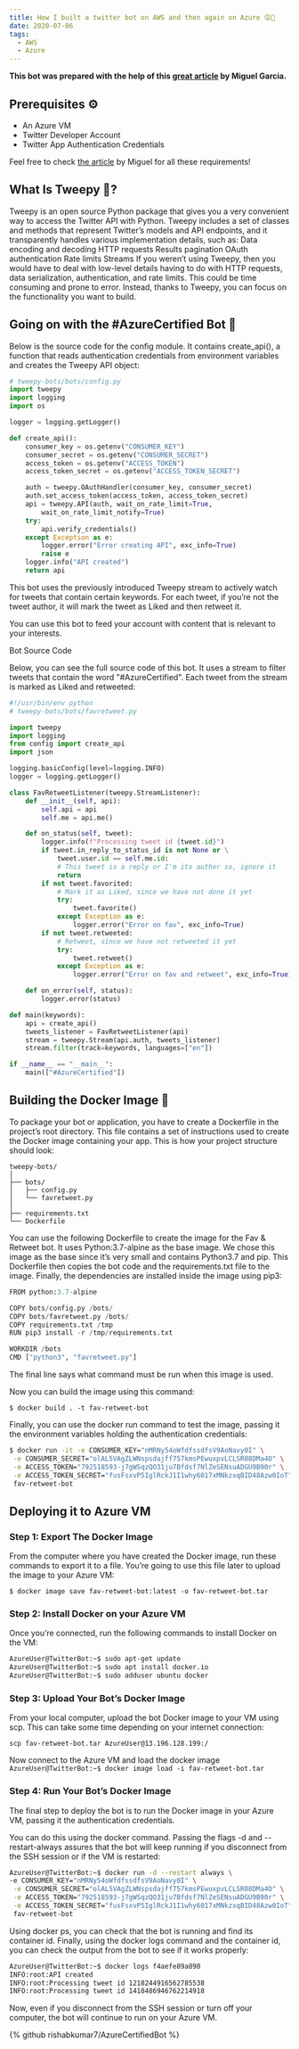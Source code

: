```yaml
---
title: How I built a twitter bot on AWS and then again on Azure 😲🤖
date: 2020-07-06
tags:
  - AWS
  - Azure
---
```


**This bot was prepared with the help of this [great article](https://realpython.com/twitter-bot-python-tweepy/#how-to-make-a-twitter-bot-in-python-with-tweepy) by Miguel Garcia.**

## Prerequisites ⚙
- An Azure VM
- Twitter Developer Account
- Twitter App Authentication Credentials

Feel free to check [the article](https://realpython.com/twitter-bot-python-tweepy/#how-to-make-a-twitter-bot-in-python-with-tweepy) by Miguel for all these requirements!

## What Is Tweepy 🐣?
Tweepy is an open source Python package that gives you a very convenient way to access the Twitter API with Python. Tweepy includes a set of classes and methods that represent Twitter’s models and API endpoints, and it transparently handles various implementation details, such as:
Data encoding and decoding
HTTP requests
Results pagination
OAuth authentication
Rate limits
Streams
If you weren’t using Tweepy, then you would have to deal with low-level details having to do with HTTP requests, data serialization, authentication, and rate limits. This could be time consuming and prone to error. Instead, thanks to Tweepy, you can focus on the functionality you want to build.

## Going on with the #AzureCertified Bot 🤖

Below is the source code for the config module. It contains create_api(), a function that reads authentication credentials from environment variables and creates the Tweepy API object:

```py
# tweepy-bots/bots/config.py
import tweepy
import logging
import os

logger = logging.getLogger()

def create_api():
    consumer_key = os.getenv("CONSUMER_KEY")
    consumer_secret = os.getenv("CONSUMER_SECRET")
    access_token = os.getenv("ACCESS_TOKEN")
    access_token_secret = os.getenv("ACCESS_TOKEN_SECRET")

    auth = tweepy.OAuthHandler(consumer_key, consumer_secret)
    auth.set_access_token(access_token, access_token_secret)
    api = tweepy.API(auth, wait_on_rate_limit=True, 
        wait_on_rate_limit_notify=True)
    try:
        api.verify_credentials()
    except Exception as e:
        logger.error("Error creating API", exc_info=True)
        raise e
    logger.info("API created")
    return api
```

This bot uses the previously introduced Tweepy stream to actively watch for tweets that contain certain keywords. For each tweet, if you’re not the tweet author, it will mark the tweet as Liked and then retweet it.

You can use this bot to feed your account with content that is relevant to your interests.

Bot Source Code

Below, you can see the full source code of this bot. It uses a stream to filter tweets that contain the word "#AzureCertified". Each tweet from the stream is marked as Liked and retweeted:

```py
#!/usr/bin/env python
# tweepy-bots/bots/favretweet.py

import tweepy
import logging
from config import create_api
import json

logging.basicConfig(level=logging.INFO)
logger = logging.getLogger()

class FavRetweetListener(tweepy.StreamListener):
    def __init__(self, api):
        self.api = api
        self.me = api.me()

    def on_status(self, tweet):
        logger.info(f"Processing tweet id {tweet.id}")
        if tweet.in_reply_to_status_id is not None or \
            tweet.user.id == self.me.id:
            # This tweet is a reply or I'm its author so, ignore it
            return
        if not tweet.favorited:
            # Mark it as Liked, since we have not done it yet
            try:
                tweet.favorite()
            except Exception as e:
                logger.error("Error on fav", exc_info=True)
        if not tweet.retweeted:
            # Retweet, since we have not retweeted it yet
            try:
                tweet.retweet()
            except Exception as e:
                logger.error("Error on fav and retweet", exc_info=True)

    def on_error(self, status):
        logger.error(status)

def main(keywords):
    api = create_api()
    tweets_listener = FavRetweetListener(api)
    stream = tweepy.Stream(api.auth, tweets_listener)
    stream.filter(track=keywords, languages=["en"])

if __name__ == "__main__":
    main(["#AzureCertified"])
```


## Building the Docker Image 🐳
To package your bot or application, you have to create a Dockerfile in the project’s root directory. This file contains a set of instructions used to create the Docker image containing your app.
This is how your project structure should look:
```
tweepy-bots/
│
├── bots/
│   ├── config.py
│   └── favretweet.py
│
├── requirements.txt
└── Dockerfile
```

You can use the following Dockerfile to create the image for the Fav & Retweet bot. It uses Python:3.7-alpine as the base image. We chose this image as the base since it’s very small and contains Python3.7 and pip. This Dockerfile then copies the bot code and the requirements.txt file to the image. Finally, the dependencies are installed inside the image using pip3:

```py
FROM python:3.7-alpine

COPY bots/config.py /bots/
COPY bots/favretweet.py /bots/
COPY requirements.txt /tmp
RUN pip3 install -r /tmp/requirements.txt

WORKDIR /bots
CMD ["python3", "favretweet.py"]
```

The final line says what command must be run when this image is used.

Now you can build the image using this command:

`$ docker build . -t fav-retweet-bot`

Finally, you can use the docker run command to test the image, passing it the environment variables holding the authentication credentials:

```bash
$ docker run -it -e CONSUMER_KEY="nMRNy54oWfdfssdfsV9AoNavy0I" \
 -e CONSUMER_SECRET="olAL5VAgZLWNspsdajff757kmsPEwuxpvLCLSR08DMa4O" \
 -e ACCESS_TOKEN="792518593-j7gWSqzQO31ju7Bfdsf7NlZeSENsuADGU9B90r" \
 -e ACCESS_TOKEN_SECRET="fusFsxvP5IglRckJ1I1why6017xMNkzxqBID48Azw0IoT" \
 fav-retweet-bot
```

## Deploying it to Azure VM
### Step 1: Export The Docker Image
From the computer where you have created the Docker image, run these commands to export it to a file. You’re going to use this file later to upload the image to your Azure VM:

`$ docker image save fav-retweet-bot:latest -o fav-retweet-bot.tar`

### Step 2: Install Docker on your Azure VM
Once you’re connected, run the following commands to install Docker on the VM:
```bash
AzureUser@TwitterBot:~$ sudo apt-get update
AzureUser@TwitterBot:~$ sudo apt install docker.io
AzureUser@TwitterBot:~$ sudo adduser ubuntu docker
```

### Step 3: Upload Your Bot’s Docker Image

From your local computer, upload the bot Docker image to your VM using scp. This can take some time depending on your internet connection:

`scp fav-retweet-bot.tar AzureUser@13.196.128.199:/`

Now connect to the Azure VM and load the docker image
`AzureUser@TwitterBot:~$ docker image load -i fav-retweet-bot.tar`

### Step 4: Run Your Bot’s Docker Image

The final step to deploy the bot is to run the Docker image in your Azure VM, passing it the authentication credentials.

You can do this using the docker command. Passing the flags -d and --restart-always assures that the bot will keep running if you disconnect from the SSH session or if the VM is restarted:
```bash
AzureUser@TwitterBot:~$ docker run -d --restart always \
-e CONSUMER_KEY="nMRNy54oWfdfssdfsV9AoNavy0I" \
 -e CONSUMER_SECRET="olAL5VAgZLWNspsdajff757kmsPEwuxpvLCLSR08DMa4O" \
 -e ACCESS_TOKEN="792518593-j7gWSqzQO31ju7Bfdsf7NlZeSENsuADGU9B90r" \
 -e ACCESS_TOKEN_SECRET="fusFsxvP5IglRckJ1I1why6017xMNkzxqBID48Azw0IoT" \
 fav-retweet-bot
```

Using docker ps, you can check that the bot is running and find its container id. Finally, using the docker logs command and the container id, you can check the output from the bot to see if it works properly:
```bash
AzureUser@TwitterBot:~$ docker logs f4aefe89a890
INFO:root:API created
INFO:root:Processing tweet id 1218244916562785538
INFO:root:Processing tweet id 1418486946762214918

```
Now, even if you disconnect from the SSH session or turn off your computer, the bot will continue to run on your Azure VM.

{% github rishabkumar7/AzureCertifiedBot %}

